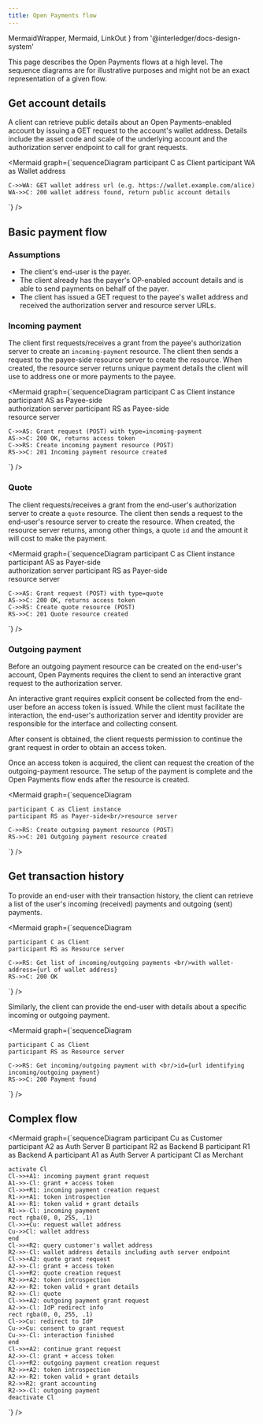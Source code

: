 ```yaml
---
title: Open Payments flow
---
```


  MermaidWrapper,
  Mermaid,
  LinkOut
} from '@interledger/docs-design-system'

This page describes the Open Payments flows at a high level. The sequence diagrams are for illustrative purposes and might not be an exact representation of a given flow.

## Get account details

A client can retrieve public details about an Open Payments-enabled account by issuing a <LinkOut href='/apis/wallet-address-server/operations/get-wallet-address/'>GET request</LinkOut> to the account's wallet address. Details include the asset code and scale of the underlying account and the authorization server endpoint to call for grant requests.

<MermaidWrapper client:load>

<Mermaid
  graph={`sequenceDiagram
    participant C as Client
    participant WA as Wallet address

    C->>WA: GET wallet address url (e.g. https://wallet.example.com/alice)
    WA->>C: 200 wallet address found, return public account details

`}
/>

</MermaidWrapper>

## Basic payment flow

### Assumptions

- The client's end-user is the payer.
- The client already has the payer's OP-enabled account details and is able to send payments on behalf of the payer.
- The client has issued a GET request to the payee's wallet address and received the authorization server and resource server URLs.

### Incoming payment

The client first <LinkOut href='/apis/auth-server/operations/post-request'>requests/receives a grant</LinkOut> from the payee's authorization server to create an `incoming-payment` resource. The client then sends a request to the payee-side resource server to <LinkOut href='/apis/resource-server/operations/create-incoming-payment/'>create the resource</LinkOut>. When created, the resource server returns unique payment details the client will use to address one or more payments to the payee.

<MermaidWrapper client:load>

<Mermaid
  graph={`sequenceDiagram
    participant C as Client instance
    participant AS as Payee-side<br/>authorization server
    participant RS as Payee-side<br/>resource server

    C->>AS: Grant request (POST) with type=incoming-payment
    AS->>C: 200 OK, returns access token
    C->>RS: Create incoming payment resource (POST)
    RS->>C: 201 Incoming payment resource created

`}
/>

</MermaidWrapper>

### Quote

The client <LinkOut href='/apis/auth-server/operations/post-request'>requests/receives a grant</LinkOut> from the end-user's authorization server to create a `quote` resource. The client then sends a request to the end-user's resource server to <LinkOut href='/apis/resource-server/operations/create-quote'>create the resource</LinkOut>. When created, the resource server returns, among other things, a quote `id` and the amount it will cost to make the payment.

<MermaidWrapper client:load>

<Mermaid
  graph={`sequenceDiagram
    participant C as Client instance
    participant AS as Payer-side<br/>authorization server
    participant RS as Payer-side<br/>resource server

    C->>AS: Grant request (POST) with type=quote
    AS->>C: 200 OK, returns access token
    C->>RS: Create quote resource (POST)
    RS->>C: 201 Quote resource created

`}
/>

</MermaidWrapper>

### Outgoing payment

Before an outgoing payment resource can be created on the end-user's account, Open Payments requires the client to send an <LinkOut href='/apis/auth-server/operations/post-request'>interactive grant request</LinkOut> to the authorization server.

An interactive grant requires explicit consent be collected from the end-user before an access token is issued. While the client must facilitate the interaction, the end-user's authorization server and identity provider are responsible for the interface and collecting consent.

After consent is obtained, the client requests permission to <LinkOut href='/apis/auth-server/operations/post-continue'>continue the grant request</LinkOut> in order to obtain an access token.

<Interactive />

Once an access token is acquired, the client can request the creation of the <LinkOut href='/apis/resource-server/operations/create-outgoing-payment'>outgoing-payment resource</LinkOut>. The setup of the payment is complete and the Open Payments flow ends after the resource is created.

<MermaidWrapper client:load>

<Mermaid
  graph={`sequenceDiagram

    participant C as Client instance
    participant RS as Payer-side<br/>resource server

    C->>RS: Create outgoing payment resource (POST)
    RS->>C: 201 Outgoing payment resource created

`}
/>

</MermaidWrapper>

## Get transaction history

To provide an end-user with their transaction history, the client can retrieve a list of the user's <LinkOut href='/apis/resource-server/operations/list-incoming-payments/'>incoming (received) payments</LinkOut> and <LinkOut href='/apis/resource-server/operations/list-outgoing-payments/'>outgoing (sent) payments</LinkOut>.

<MermaidWrapper client:load>

<Mermaid
  graph={`sequenceDiagram

    participant C as Client
    participant RS as Resource server

    C->>RS: Get list of incoming/outgoing payments <br/>with wallet-address={url of wallet address}
    RS->>C: 200 OK

`}
/>

</MermaidWrapper>

Similarly, the client can provide the end-user with details about a specific <LinkOut href='/apis/resource-server/operations/get-incoming-payment'>incoming</LinkOut> or <LinkOut href='/apis/resource-server/operations/get-outgoing-payment'>outgoing</LinkOut> payment.

<MermaidWrapper client:load>

<Mermaid
  graph={`sequenceDiagram

    participant C as Client
    participant RS as Resource server

    C->>RS: Get incoming/outgoing payment with <br/>id={url identifying incoming/outgoing payment}
    RS->>C: 200 Payment found

`}
/>

</MermaidWrapper>

## Complex flow

<MermaidWrapper client:load>

<Mermaid
  graph={`sequenceDiagram
    participant Cu as Customer
    participant A2 as Auth Server B
    participant R2 as Backend B
    participant R1 as Backend A
    participant A1 as Auth Server A
    participant Cl as Merchant

    activate Cl
    Cl->>+A1: incoming payment grant request
    A1->>-Cl: grant + access token
    Cl->>+R1: incoming payment creation request
    R1->>+A1: token introspection
    A1->>-R1: token valid + grant details
    R1->>-Cl: incoming payment
    rect rgba(0, 0, 255, .1)
    Cl->>+Cu: request wallet address
    Cu->>Cl: wallet address
    end
    Cl->>+R2: query customer's wallet address
    R2->>-Cl: wallet address details including auth server endpoint
    Cl->>+A2: quote grant request
    A2->>-Cl: grant + access token
    Cl->>+R2: quote creation request
    R2->>+A2: token introspection
    A2->>-R2: token valid + grant details
    R2->>-Cl: quote
    Cl->>+A2: outgoing payment grant request
    A2->>-Cl: IdP redirect info
    rect rgba(0, 0, 255, .1)
    Cl->>Cu: redirect to IdP
    Cu->>Cu: consent to grant request
    Cu->>-Cl: interaction finished
    end
    Cl->>+A2: continue grant request
    A2->>-Cl: grant + access token
    Cl->>+R2: outgoing payment creation request
    R2->>+A2: token introspection
    A2->>-R2: token valid + grant details
    R2->>R2: grant accounting
    R2->>-Cl: outgoing payment
    deactivate Cl

`}
/>

</MermaidWrapper>
